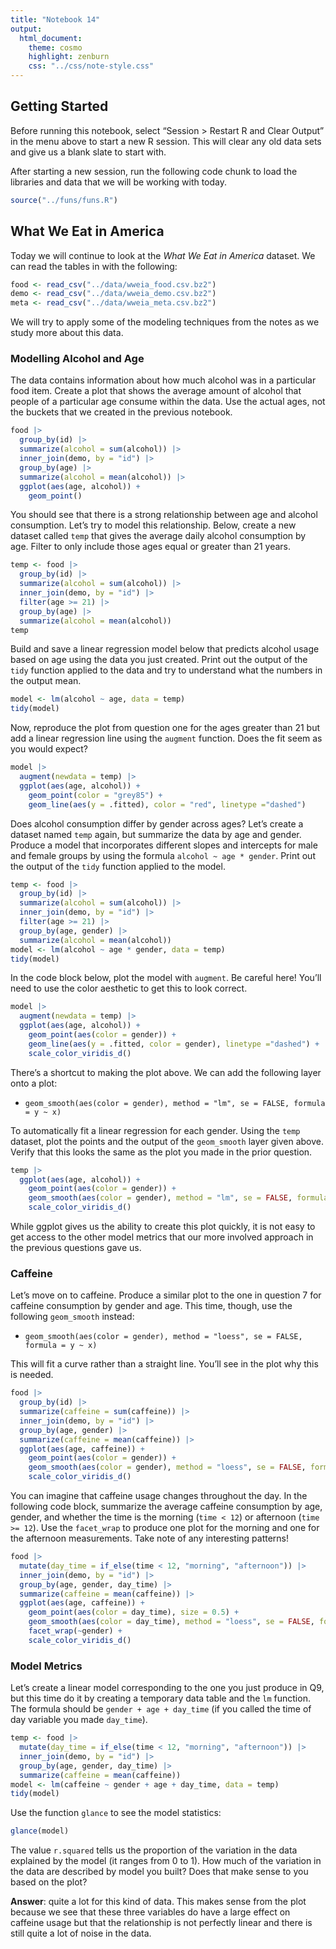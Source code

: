 ```yaml
---
title: "Notebook 14"
output:
  html_document:
    theme: cosmo
    highlight: zenburn
    css: "../css/note-style.css"
---
```


## Getting Started

Before running this notebook, select "Session > Restart R and Clear Output" in
the menu above to start a new R session. This will clear any old data sets and
give us a blank slate to start with.

After starting a new session, run the following code chunk to load the
libraries and data that we will be working with today.

```r
source("../funs/funs.R")
```

## What We Eat in America

Today we will continue to look at the *What We Eat in America* dataset. We can
read the tables in with the following:

```r
food <- read_csv("../data/wweia_food.csv.bz2")
demo <- read_csv("../data/wweia_demo.csv.bz2")
meta <- read_csv("../data/wweia_meta.csv.bz2")
```

We will try to apply some of the modeling techniques from the notes as we study
more about this data.

### Modelling Alcohol and Age

The data contains information about how much alcohol was in a particular food
item. Create a plot that shows the average amount of alcohol that people of 
a particular age consume within the data. Use the actual ages, not the buckets
that we created in the previous notebook.

```r
food |>
  group_by(id) |>
  summarize(alcohol = sum(alcohol)) |>
  inner_join(demo, by = "id") |>
  group_by(age) |>
  summarize(alcohol = mean(alcohol)) |>
  ggplot(aes(age, alcohol)) +
    geom_point()
```

You should see that there is a strong relationship between age and alcohol
consumption. Let's try to model this relationship. Below, create a new dataset
called `temp` that gives the average daily alcohol consumption by age. Filter
to only include those ages equal or greater than 21 years.

```r
temp <- food |>
  group_by(id) |>
  summarize(alcohol = sum(alcohol)) |>
  inner_join(demo, by = "id") |>
  filter(age >= 21) |>
  group_by(age) |>
  summarize(alcohol = mean(alcohol)) 
temp
```

Build and save a linear regression model below that predicts alcohol usage
based on age using the data you just created. Print out the output of the 
`tidy` function applied to the data and try to understand what the numbers in
the output mean.

```r
model <- lm(alcohol ~ age, data = temp)
tidy(model)
```

Now, reproduce the plot from question one for the ages greater than 21 but add
a linear regression line using the `augment` function. Does the fit seem as you
would expect?

```r
model |>
  augment(newdata = temp) |>
  ggplot(aes(age, alcohol)) +
    geom_point(color = "grey85") +
    geom_line(aes(y = .fitted), color = "red", linetype ="dashed")
```

Does alcohol consumption differ by gender across ages? Let's create a dataset
named `temp` again, but summarize the data by age and gender. Produce a model
that incorporates different slopes and intercepts for male and female groups
by using the formula `alcohol ~ age * gender`. Print out the output of the
`tidy` function applied to the model.

```r
temp <- food |>
  group_by(id) |>
  summarize(alcohol = sum(alcohol)) |>
  inner_join(demo, by = "id") |>
  filter(age >= 21) |>
  group_by(age, gender) |>
  summarize(alcohol = mean(alcohol)) 
model <- lm(alcohol ~ age * gender, data = temp)
tidy(model)
```

In the code block below, plot the model with `augment`. Be careful here! You'll
need to use the color aesthetic to get this to look correct.

```r
model |>
  augment(newdata = temp) |>
  ggplot(aes(age, alcohol)) +
    geom_point(aes(color = gender)) +
    geom_line(aes(y = .fitted, color = gender), linetype ="dashed") +
    scale_color_viridis_d()
```

There's a shortcut to making the plot above. We can add the following layer onto
a plot:

- `geom_smooth(aes(color = gender), method = "lm", se = FALSE, formula = y ~ x)`

To automatically fit a linear regression for each gender. Using the `temp` 
dataset, plot the points and the output of the `geom_smooth` layer given above.
Verify that this looks the same as the plot you made in the prior question.

```r
temp |>
  ggplot(aes(age, alcohol)) +
    geom_point(aes(color = gender)) +
    geom_smooth(aes(color = gender), method = "lm", se = FALSE, formula = y ~ x) +
    scale_color_viridis_d()
```

While ggplot gives us the ability to create this plot quickly, it is not easy
to get access to the other model metrics that our more involved approach in
the previous questions gave us.

### Caffeine

Let's move on to caffeine. Produce a similar plot to the one in question 7 for
caffeine consumption by gender and age. This time, though, use the following 
`geom_smooth` instead:

- `geom_smooth(aes(color = gender), method = "loess", se = FALSE, formula = y ~ x)`

This will fit a curve rather than a straight line. You'll see in the plot why
this is needed.

```r
food |>
  group_by(id) |>
  summarize(caffeine = sum(caffeine)) |>
  inner_join(demo, by = "id") |>
  group_by(age, gender) |>
  summarize(caffeine = mean(caffeine)) |>
  ggplot(aes(age, caffeine)) +
    geom_point(aes(color = gender)) +
    geom_smooth(aes(color = gender), method = "loess", se = FALSE, formula = y ~ x) +
    scale_color_viridis_d()
```

You can imagine that caffeine usage changes throughout the day. In the following
code block, summarize the average caffeine consumption by age, gender, and
whether the time is the morning (`time < 12`) or afternoon (`time >= 12`). Use
the `facet_wrap` to produce one plot for the morning and one for the afternoon
measurements. Take note of any interesting patterns!

```r
food |>
  mutate(day_time = if_else(time < 12, "morning", "afternoon")) |>
  inner_join(demo, by = "id") |>
  group_by(age, gender, day_time) |>
  summarize(caffeine = mean(caffeine)) |>
  ggplot(aes(age, caffeine)) +
    geom_point(aes(color = day_time), size = 0.5) +
    geom_smooth(aes(color = day_time), method = "loess", se = FALSE, formula = y ~ x) +
    facet_wrap(~gender) +
    scale_color_viridis_d() 
```

### Model Metrics

Let's create a linear model corresponding to the one you just produce in Q9,
but this time do it by creating a temporary data table and the `lm` function.
The formula should be `gender + age + day_time` (if you called the time of 
day variable you made `day_time`).

```r
temp <- food |>
  mutate(day_time = if_else(time < 12, "morning", "afternoon")) |>
  inner_join(demo, by = "id") |>
  group_by(age, gender, day_time) |>
  summarize(caffeine = mean(caffeine))
model <- lm(caffeine ~ gender + age + day_time, data = temp)
tidy(model)
```

Use the function `glance` to see the model statistics:

```r
glance(model)
```

The value `r.squared` tells us the proportion of the variation in the data 
explained by the model (it ranges from 0 to 1). How much of the variation in the
data are described by model you built? Does that make sense to you based on the
plot?

**Answer**:
quite a lot for this kind of data. This makes sense from the plot because we 
see that these three variables do have a large effect on caffeine usage but 
that the relationship is not perfectly linear and there is still quite a lot of
noise in the data.
